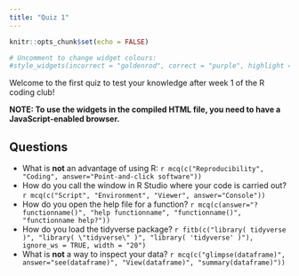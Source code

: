 ```yaml
---
title: "Quiz 1"
---
```


```r
knitr::opts_chunk$set(echo = FALSE)

# Uncomment to change widget colours:
#style_widgets(incorrect = "goldenrod", correct = "purple", highlight = "firebrick")
```

Welcome to the first quiz to test your knowledge after week 1 of the R coding club!

**NOTE: To use the widgets in the compiled HTML file, you need to have a JavaScript-enabled browser.**

## Questions

-   What is **not** an advantage of using R: `r mcq(c("Reproducibility", "Coding", answer="Point-and-click software"))`
-   How do you call the window in R Studio where your code is carried out? `r mcq(c("Script", "Environment", "Viewer", answer="Console"))`
-   How do you open the help file for a function? `r mcq(c(answer="?functionname()", "help functionname", "functionname()", "functionname help?"))`
-   How do you load the tidyverse package? `r fitb(c("library( tidyverse )", "library( \"tidyverse\" )", "library( 'tidyverse' )"), ignore_ws = TRUE, width = "20")`
-   What is **not** a way to inspect your data? `r mcq(c("glimpse(dataframe)", answer="see(dataframe)", "View(dataframe)", "summary(dataframe)"))`
